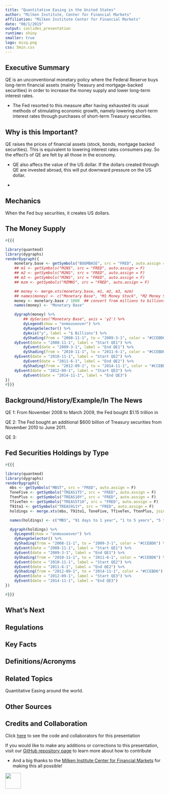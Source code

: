 ```yaml
---
title: "Quantitative Easing in the United States"
author: "Milken Institute, Center for Financial Markets"
affiliation: "Milken Institute Center for Financial Markets"
date: "08/1/2015"
output: ioslides_presentation
runtime: shiny
smaller: true
logo: misq.png
css: 5min.css
---
```


## Executive Summary <!---What are the Three Things You Need to Know-->

QE is an unconventional monetary policy where the Federal Reserve buys long-term financial assets (mainly Treasury and mortgage-backed securities) in order to increase the money supply and lower long-term interest rates. 

-  The Fed resorted to this measure after having exhausted its usual methods of stimulating economic growth, namely lowering short-term interest rates through purchases of short-term Treasury securities.

## Why is this Important?

QE raises the prices of financial assets (stock, bonds, mortgage backed securities).  This is equivalent to lowering interest rates consumers pay.  So the effect's of QE are felt by all those in the economy.

- QE also affecs the value of the US dollar.  If the dollars created through QE are invested abroad, this will put downward pressure on the US dollar.

- 


<!--- QE has been the largest monetary policy intervention in modern times.

- Over $X trillon has been created by the Fed. -->

## Mechanics

When the Fed buy securities, it creates US dollars.

## The Money Supply


```r
#{{{

library(quantmod)
library(dygraphs)
renderDygraph({
    monetary.base <- getSymbols("BOGMBASE", src = "FRED", auto.assign = F)
    ## m1 <- getSymbols("M1NS", src = "FRED", auto.assign = F)
    ## m2 <- getSymbols("M2NS", src = "FRED", auto.assign = F)
    ## m3 <- getSymbols("M3NS", src = "FRED", auto.assign = F)
    ## mzm <- getSymbols("MZMNS", src = "FRED", auto.assign = F)

    ## money <- merge.xts(monetary.base, m1, m2, m3, mzm)
    ## names(money) <- c("Monetary Base", "M1 Money Stock", "M2 Money Stock", "M3 Money Stock", "MZM Money Stock")
    money <- monetary.base / 1000  ## convert from millions to billions
    names(money) <- "Monetary Base"

    dygraph(money) %>%
        ## dySeries("Monetary Base", axis = 'y2') %>%
        dyLegend(show = "onmouseover") %>%
        dyRangeSelector() %>%
        dyAxis("y", label = "$ Billions") %>%
        dyShading(from = "2008-11-1", to = "2009-3-1", color = "#CCEBD6") %>%
    dyEvent(date = "2008-11-1", label = "Start QE1") %>%
        dyEvent(date = "2009-3-1", label = "End QE1") %>%
        dyShading(from = "2010-11-1", to = "2011-6-1", color = "#CCEBD6") %>%
    dyEvent(date = "2010-11-1", label = "Start QE2") %>%
        dyEvent(date = "2011-6-1", label = "End QE2") %>%
        dyShading(from = "2012-09-1", to = "2014-11-1", color = "#CCEBD6") %>%
    dyEvent(date = "2012-09-1", label = "Start QE3") %>%
        dyEvent(date = "2014-11-1", label = "End QE3") 
})
#}}}
```
  




## Background/History/Example/In The News 

QE 1: From November 2008 to March 2009, the Fed bought \$1.15 trillion in

QE 2: The Fed bought an additional \$600 billion of Treasury securities from November 2010 to June 2011.

QE 3: 


## Fed Securities Holdings by Type

<!--- idea: chart the amount the fed holds (over time) of MBS, treas, etc. -->

```r
#{{{

library(quantmod)
library(dygraphs)
renderDygraph({
  mbs <- getSymbols("MBST", src = "FRED", auto.assign = F)
  ToneFive <- getSymbols("TREAS1T5", src = "FRED", auto.assign = F)
  TtenPlus <- getSymbols("TREAS10Y", src = "FRED", auto.assign = F)
  TfiveTen <- getSymbols("TREAS5T10", src = "FRED", auto.assign = F)
  T91to1 <- getSymbols("TREAS911Y", src = "FRED", auto.assign = F)
  holdings <- merge.xts(mbs, T91to1, ToneFive, TfiveTen, TtenPlus, join = "outer")

  names(holdings) <- c("MBS", "91 days to 1 year", "1 to 5 years", "5 to 10 years", "10+ years")

  dygraph(holdings) %>%
    dyLegend(show = "onmouseover") %>%
    dyRangeSelector() %>%
    dyShading(from = "2008-11-1", to = "2009-3-1", color = "#CCEBD6") %>%
    dyEvent(date = "2008-11-1", label = "Start QE1") %>%
    dyEvent(date = "2009-3-1", label = "End QE1") %>%
    dyShading(from = "2010-11-1", to = "2011-6-1", color = "#CCEBD6") %>%
    dyEvent(date = "2010-11-1", label = "Start QE2") %>%
    dyEvent(date = "2011-6-1", label = "End QE2") %>%
    dyShading(from = "2012-09-1", to = "2014-11-1", color = "#CCEBD6") %>%
    dyEvent(date = "2012-09-1", label = "Start QE3") %>%
    dyEvent(date = "2014-11-1", label = "End QE3") 
})

#}}}
```



## What's Next

## Regulations

## Key Facts

## Definitions/Acronyms

## Related Topics

Quantitative Easing around the world. 

## Other Sources

## Credits and Collaboration

Click [here](https://github.com/FinancialMarkets/5MinuteFinance/blob/master/Monetary_Policy/Quantitative_easing/quantitative_easing.Rmd) to see the code and collaborators for this presentation

If you would like to make any additions or corrections to this presentation, visit our [GitHub repository page](https://github.com/FinancialMarkets/5MinuteFinance#how-to-contribute) to learn more about how to contribute

- And a big thanks to the [Milken Institute Center for Financial Markets](http://www.milkeninstitute.org/centers/markets) for making this all possible!


<div class="MIfooter"><img src="mi.png" style="height:50px;"></div> 
